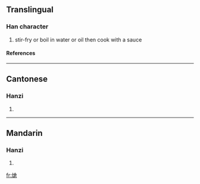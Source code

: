 {{see|炝}}

==Translingual==
===Han character===
{{Han char|rn=86|rad=火|as=10|sn=14|four=9886<sub>1</sub>|canj=火人戈口 (FOIR)}}
# stir-fry or boil in water or oil then cook with a sauce
====References====
{{Han ref|kx=0680.101|hdz=32223.170|uh=7197|ud=29079|bh=E2C4|bd=58052}}

----
==Cantonese==
===Hanzi===
{{yue-hanzi|jyut=|y=cheung3}}
# {{defn|Cantonese}}

----
==Mandarin==
===Hanzi===
{{cmn-hanzi|sim=炝|pin=[[qiàng]] (qiang4)|wg=ch'iang<sup>4</sup>}}
# {{defn|Mandarin}}

[[fr:熗]]